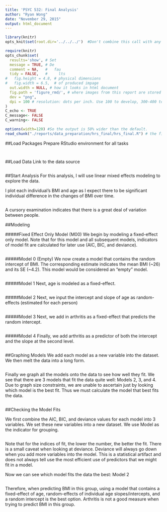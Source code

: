 ```yaml
---
title: 'PSYC 532: Final Analysis'
author: "Ryan Wong"
date: "November 29, 2015"
output: html_document
---
```

<!--  Set the working directory to the repository's base directory; this assumes the report is nested inside of only one directory.-->
```r
library(knitr)
opts_knit$set(root.dir='../../../')  #Don't combine this call with any other chunk -especially one that uses file paths.
```

<!-- Set the report-wide options, and point to the external script file. -->
```r
require(knitr)
opts_chunk$set(
  results='show', # Set
  message = TRUE, # De
  comment = NA,   #   fau
  tidy = FALSE,   #     lts
#   fig.height = 4.8, # physical dimensions
#   fig.width = 6.5,  # of produced impage
  out.width = NULL, # how it looks in html document
  fig.path = 'figure_rmd/', # where images from this report are stored
  dev = "png",
  dpi = 100 # resolution: dots per inch. Use 100 to develop, 300-400 to print. adjust
)
C_echo <- TRUE
C_message<- FALSE
C_warning<- FALSE

options(width=120) #So the output is 50% wider than the default.
read_chunk("./reports/data_preparation/hrs_final/hrs_final.R") # the file to which knitr calls for the chunks
```

##Load Packages
Prepare RStudio environment for all tasks
```r
```
```r
```

##Load Data
Link to the data source
```r
```


##Start Analysis
For this analysis, I will use linear mixed effects modeling to explore the data.

I plot each individual's BMI and age as I expect there to be significant individual difference in the changes of BMI over time.
```r
```

A cursory examination indicates that there is a great deal of variation between people.

##Modeling

#####Fixed Effect Only Model (M00)
We begin by modeling a fixed-effect only model. Note that for this model and all subsequent models, indicators of model fit are calculated for later use (AIC, BIC, and deviance).
```r
```



#####Model 0 (Empty)
We now create a model that contains the random intercept of BMI. The corresponding estimate indicates the mean BMI (~26) and its SE (~4.2). This model would be considered an "empty" model.
```r
```



#####Model 1
Next, age is modeled as a fixed-effect.
```r
```



#####Model 2
Next, we input the intercept and slope of age as random-effects (estimated for each person)
```r
```



#####Model 3
Next, we add in arthritis as a fixed-effect that predicts the random intercept.
```r
```



#####Model 4
Finally, we add arthritis as a predictor of both the intercept and the slope at the second level.
```r
```


##Graphing Models
We add each model as a new variable into the dataset. We then melt the data into a long form.
```r
```

Finally we graph all the models onto the data to see how well they fit. We see that there are 3 models that fit the data quite well: Models 2, 3, and 4. Due to graph size constraints, we are unable to ascertain just by looking which model is the best fit. Thus we must calculate the model that best fits the data.

```r
```


##Checking the Model Fits

We first combine the AIC, BIC, and deviance values for each model into 3 variables. We set these new variables into a new dataset. We use Model as the indicator for grouping.
```r
```

Note that for the indices of fit, the lower the number, the better the fit. There is a small caveat when looking at deviance. Deviance will always go down when you add more variables into the model. This is a statistical artifact and does not always tell use the most efficient use of predictors that we might fit in a model.

Now we can see which model fits the data the best: Model 2
```r
```

Therefore, when predicting BMI in this group, using a model that contains a fixed-effect of age, random-effects of individual age slopes/intercepts, and a random intercept is the best option. Arthritis is not a good measure when trying to predict BMI in this group.